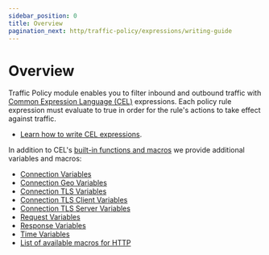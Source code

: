 ```yaml
---
sidebar_position: 0
title: Overview
pagination_next: http/traffic-policy/expressions/writing-guide
---
```



# Overview

Traffic Policy module enables you to filter inbound and outbound traffic with [Common Expression Language (CEL)](https://github.com/google/cel-spec) expressions. Each policy rule expression must evaluate to true in order for
the rule's actions to take effect against traffic.

- [Learn how to write CEL expressions](/docs/http/traffic-policy/expressions/writing-guide).

In addition to CEL's [built-in functions and macros](https://github.com/google/cel-spec/blob/master/doc/langdef.md#macros) we provide additional variables and macros:

- [Connection Variables](/docs/http/traffic-policy/expressions/variables#connection-variables)
- [Connection Geo Variables](/docs/http/traffic-policy/expressions/variables#connection-geo-variables)
- [Connection TLS Variables](/docs/http/traffic-policy/expressions/variables#connection-tls-variables)
- [Connection TLS Client Variables](/docs/http/traffic-policy/expressions/variables#connection-tls-client-variables)
- [Connection TLS Server Variables](/docs/http/traffic-policy/expressions/variables#connection-tls-server-variables)
- [Request Variables](/docs/http/traffic-policy/expressions/variables#request-variables)
- [Response Variables](/docs/http/traffic-policy/expressions/variables#response-variables)
- [Time Variables](/docs/http/traffic-policy/expressions/variables#time-variables)
- [List of available macros for HTTP](/docs/http/traffic-policy/expressions/macros)
